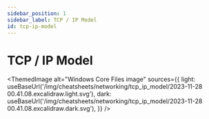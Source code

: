 ```yaml
---
sidebar_position: 1
sidebar_label: TCP / IP Model
id: tcp-ip-model
---
```


# TCP / IP Model



<ThemedImage
    alt="Windows Core Files image"
    sources={{
        light: useBaseUrl('/img/cheatsheets/networking/tcp_ip_model/2023-11-28 00.41.08.excalidraw.light.svg'),
        dark: useBaseUrl('/img/cheatsheets/networking/tcp_ip_model/2023-11-28 00.41.08.excalidraw.dark.svg'),
    }}
/>
